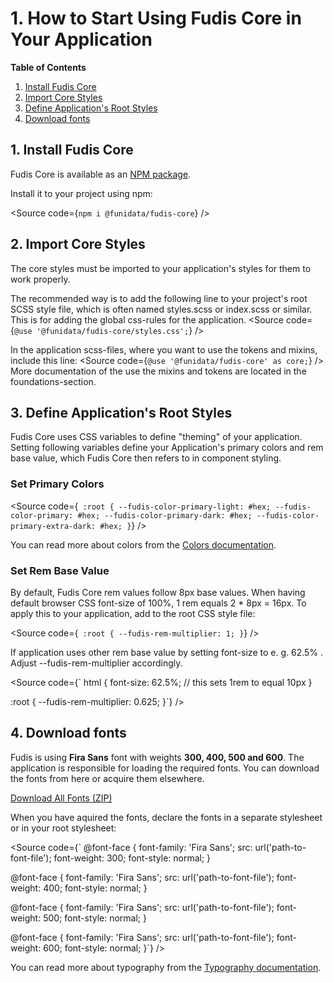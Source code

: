 
<Meta title="Documentation/Introduction/How to start using Fudis Core" />

# 1. How to Start Using Fudis Core in Your Application

**Table of Contents**

1. [Install Fudis Core](#1-install-fudis-core)
2. [Import Core Styles](#2-import-core-styles)
3. [Define Application's Root Styles](#3-define-applications-root-styles)
4. [Download fonts](#4-download-fonts)

## 1. Install Fudis Core

Fudis Core is available as an [NPM package](https://www.npmjs.com/package/@funidata/fudis-core).

Install it to your project using npm:

<Source code={`npm i @funidata/fudis-core`} />

## 2. Import Core Styles

The core styles must be imported to your application's styles for them to work properly.

The recommended way is to add the following line to your project's root SCSS style file, which is often named styles.scss or index.scss or similar. This is for adding the global css-rules for the application.
<Source code={`@use '@funidata/fudis-core/styles.css';`} />

In the application scss-files, where you want to use the tokens and mixins, include this line:
<Source code={`@use '@funidata/fudis-core' as core;`} />
More documentation of the use the mixins and tokens are located in the foundations-section.

## 3. Define Application's Root Styles

Fudis Core uses CSS variables to define "theming" of your application. Setting following variables define your Application's primary colors and rem base value, which Fudis Core then refers to in component styling.

### Set Primary Colors

<Source
  code={`
:root {
	--fudis-color-primary-light: #hex;
	--fudis-color-primary: #hex;
	--fudis-color-primary-dark: #hex;
	--fudis-color-primary-extra-dark: #hex;
}`}
/>

You can read more about colors from the [Colors documentation](/docs/foundations-colors--docs).

### Set Rem Base Value

By default, Fudis Core rem values follow 8px base values. When having default browser CSS font-size of 100%, 1 rem equals 2 \* 8px = 16px. To apply this to your application, add to the root CSS style file:

<Source
  code={`
:root {
  --fudis-rem-multiplier: 1;
}`}
/>

If application uses other rem base value by setting font-size to e. g. 62.5% . Adjust --fudis-rem-multiplier accordingly.

<Source code={`
html {
 	font-size: 62.5%; // this sets 1rem to equal 10px
}

:root {
--fudis-rem-multiplier: 0.625;
}`} />

## 4. Download fonts

Fudis is using **Fira Sans** font with weights **300, 400, 500 and 600**. The application is responsible for loading the required fonts. You can download the fonts from here or acquire them elsewhere.

<Unstyled>
  <a
    href="./downloads/fonts.zip"
    download
    style={{
      color: "var(--fudis-color-primary)",
      fontFamily: "Nunito Sans",
    }}
  >
    Download All Fonts (ZIP)
  </a>
</Unstyled>

When you have aquired the fonts, declare the fonts in a separate stylesheet or in your root stylesheet:

<Source code={`
@font-face {
font-family: 'Fira Sans';
src: url('path-to-font-file');
font-weight: 300;
font-style: normal;
}

@font-face {
font-family: 'Fira Sans';
src: url('path-to-font-file');
font-weight: 400;
font-style: normal;
}

@font-face {
font-family: 'Fira Sans';
src: url('path-to-font-file');
font-weight: 500;
font-style: normal;
}

@font-face {
font-family: 'Fira Sans';
src: url('path-to-font-file');
font-weight: 600;
font-style: normal;
}`} />

You can read more about typography from the [Typography documentation](/docs/foundations-typography--docs).
